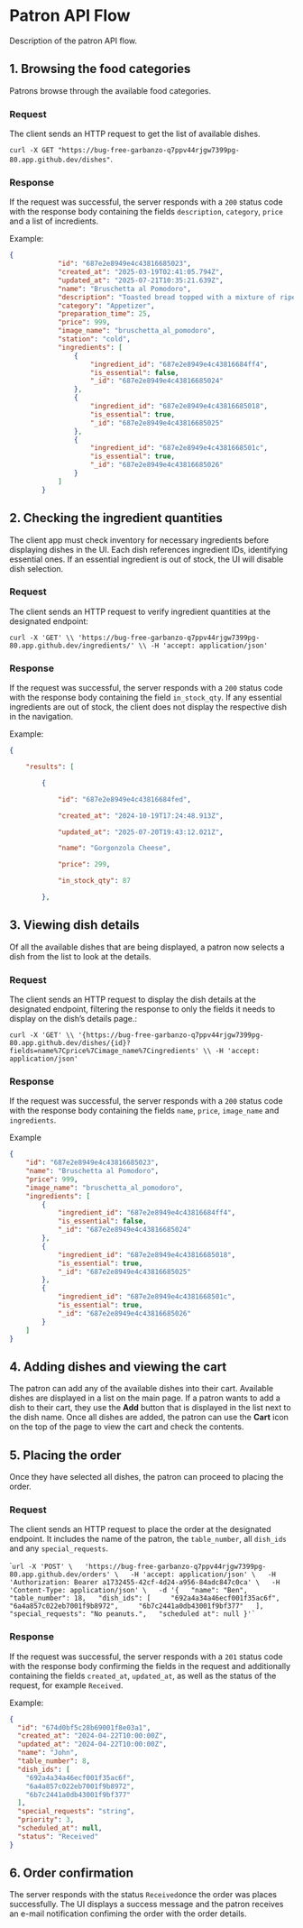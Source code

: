 # Patron API Flow

Description of the patron API flow.

## 1. Browsing the food categories

Patrons browse through the available food categories.

### Request

The client sends an HTTP request to get the list of available dishes.

`curl -X GET "https://bug-free-garbanzo-q7ppv44rjgw7399pg-80.app.github.dev/dishes"`.

### Response

If the request was successful, the server responds with a `200` status code with the response body containing the fields `description`, `category`, `price` and a list of incredients.

Example:

```JSON
{
            "id": "687e2e8949e4c43816685023",
            "created_at": "2025-03-19T02:41:05.794Z",
            "updated_at": "2025-07-21T10:35:21.639Z",
            "name": "Bruschetta al Pomodoro",
            "description": "Toasted bread topped with a mixture of ripe tomatoes, garlic, basil, and olive oil.",
            "category": "Appetizer",
            "preparation_time": 25,
            "price": 999,
            "image_name": "bruschetta_al_pomodoro",
            "station": "cold",
            "ingredients": [
                {
                    "ingredient_id": "687e2e8949e4c43816684ff4",
                    "is_essential": false,
                    "_id": "687e2e8949e4c43816685024"
                },
                {
                    "ingredient_id": "687e2e8949e4c43816685018",
                    "is_essential": true,
                    "_id": "687e2e8949e4c43816685025"
                },
                {
                    "ingredient_id": "687e2e8949e4c4381668501c",
                    "is_essential": true,
                    "_id": "687e2e8949e4c43816685026"
                }
            ]
        }
```

## 2. Checking the ingredient quantities

The client app must check inventory for necessary ingredients before displaying dishes in the UI. Each dish references ingredient IDs, identifying essential ones. If an essential ingredient is out of stock, the UI will disable dish selection.

### Request

The client sends an HTTP request to verify ingredient quantities at the designated endpoint:

`curl -X 'GET' \\
'https://bug-free-garbanzo-q7ppv44rjgw7399pg-80.app.github.dev/ingredients/' \\
-H 'accept: application/json'`

### Response

If the request was successful, the server responds with a `200` status code with the response body containing the field `in_stock_qty`. If any essential ingredients are out of stock, the client does not display the respective dish in the navigation.

Example:

```json
{

    "results": [

        {

            "id": "687e2e8949e4c43816684fed",

            "created_at": "2024-10-19T17:24:48.913Z",

            "updated_at": "2025-07-20T19:43:12.021Z",

            "name": "Gorgonzola Cheese",

            "price": 299,

            "in_stock_qty": 87

        },
```

## 3. Viewing dish details

Of all the available dishes that are being displayed, a patron now selects a dish from the list to look at the details.

### Request

The client sends an HTTP request to display the dish details at the designated endpoint, filtering the response to only the fields it needs to display on the dish’s details page.:

`curl -X 'GET' \\
'{https://bug-free-garbanzo-q7ppv44rjgw7399pg-80.app.github.dev/dishes/{id}?fields=name%7Cprice%7Cimage_name%7Cingredients' \\
-H 'accept: application/json'`

### Response

If the request was successful, the server responds with a `200` status code with the response body containing the fields `name`, `price`, `image_name` and `ingredients`.

Example

```json
{
    "id": "687e2e8949e4c43816685023",
    "name": "Bruschetta al Pomodoro",
    "price": 999,
    "image_name": "bruschetta_al_pomodoro",
    "ingredients": [
        {
            "ingredient_id": "687e2e8949e4c43816684ff4",
            "is_essential": false,
            "_id": "687e2e8949e4c43816685024"
        },
        {
            "ingredient_id": "687e2e8949e4c43816685018",
            "is_essential": true,
            "_id": "687e2e8949e4c43816685025"
        },
        {
            "ingredient_id": "687e2e8949e4c4381668501c",
            "is_essential": true,
            "_id": "687e2e8949e4c43816685026"
        }
    ]
}
```

## 4. Adding dishes and viewing the cart

The patron can add any of the available dishes into their cart. Available dishes are displayed in a list on the main page. If a patron wants to add a dish to their cart, they use the **Add** button that is displayed in the list next to the dish name. Once all dishes are added, the patron can use the **Cart** icon on the top of the page to view the cart and check the contents.

## 5. Placing the order

Once they have selected all dishes, the patron can proceed to placing the order.

### Request

The client sends an HTTP request to place the order at the designated endpoint. It includes the name of the patron, the `table_number`, all `dish_ids` and any `special_requests`.

\``` url -X 'POST' \   'https://bug-free-garbanzo-q7ppv44rjgw7399pg-80.app.github.dev/orders' \   -H 'accept: application/json' \   -H 'Authorization: Bearer a1732455-42cf-4d24-a956-84adc847c0ca' \   -H 'Content-Type: application/json' \   -d '{   "name": "Ben",   "table_number": 18,   "dish_ids": [     "692a4a34a46ecf001f35ac6f",     "6a4a857c022eb7001f9b8972",     "6b7c2441a0db43001f9bf377"   ],   "special_requests": "No peanuts.",   "scheduled at": null }'` ``

### Response

If the request was successful, the server responds with a `201` status code with the response body confirming the fields in the request and additionally containing the fields `created_at`, `updated_at`, as well as the status of the request, for example `Received`.

Example:

```json
{
  "id": "674d0bf5c28b69001f8e03a1",
  "created_at": "2024-04-22T10:00:00Z",
  "updated_at": "2024-04-22T10:00:00Z",
  "name": "John",
  "table_number": 8,
  "dish_ids": [
    "692a4a34a46ecf001f35ac6f",
    "6a4a857c022eb7001f9b8972",
    "6b7c2441a0db43001f9bf377"
  ],
  "special_requests": "string",
  "priority": 3,
  "scheduled_at": null,
  "status": "Received"
}
```

## 6. Order confirmation

The server responds with the status `Received`once the order was places successfully. The UI displays a success message and the patron receives an e-mail notification confiming the order with the order details.